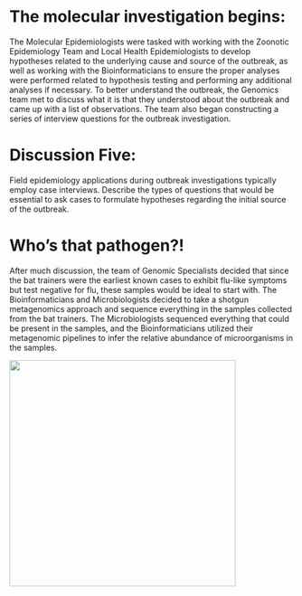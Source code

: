 # The molecular investigation begins:

The Molecular Epidemiologists were tasked with working with the Zoonotic Epidemiology Team and Local Health Epidemiologists to develop hypotheses related to the underlying cause and source of the outbreak, as well as working with the Bioinformaticians to ensure the proper analyses were performed related to hypothesis testing and performing any additional analyses if necessary. To better understand the outbreak, the Genomics team met to discuss what it is that they understood about the outbreak and came up with a list of observations. The team also began constructing a series of interview questions for the outbreak investigation.

# Discussion Five:

Field epidemiology applications during outbreak investigations typically employ case interviews. Describe the types of questions that would be essential to ask cases to formulate hypotheses regarding the initial source of the outbreak.

# Who’s that pathogen?!

After much discussion, the team of Genomic Specialists decided that since the bat trainers were the earliest known cases to exhibit flu-like symptoms but test negative for flu, these samples would be ideal to start with. The Bioinformaticians and Microbiologists decided to take a shotgun metagenomics approach and sequence everything in the samples collected from the bat trainers. The Microbiologists sequenced everything that could be present in the samples, and the Bioinformaticians utilized their metagenomic pipelines to infer the relative abundance of microorganisms in the samples.

![](../images/Picture2.jpg){width="400"}